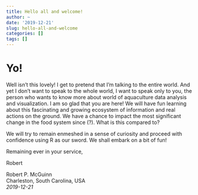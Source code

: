 ```yaml
---
title: Hello all and welcome!
author: ~
date: '2019-12-21'
slug: hello-all-and-welcome
categories: []
tags: []
---
```


# Yo!

Well isn't this lovely! I get to pretend that I'm talking to the entire world. And yet I don't want to speak to the whole world, I want to speak only to you, the person who wants to know more about world of aquaculture data analysis and visualization. I am so glad that you are here! We will have fun learning about this fascinating and growing ecosystem of information and real actions on the ground.  We have a chance to impact the most significant change in the food system since (?). What is this compared to? 

We will try to remain enmeshed in a sense of curiosity and proceed with confidence using R as our sword. We shall embark on a bit of fun! 

Remaining ever in your service,

Robert

Robert P. McGuinn  
Charleston, South Carolina, USA   
*2019-12-21*
